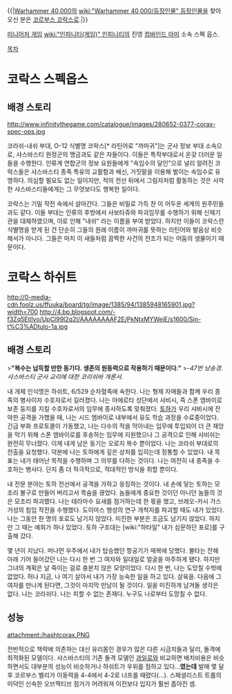 {{|[[Warhammer 40,000]]의 [[wiki:"Warhammer 40,000/등장인물" 등장인물]]을 찾아 오신 분은 [[코르부스 코락스]]로.|}}


[[미니어처 게임]] [[wiki:"인피니티(게임)" 인피니티]]의 진영 [[컴바인드 아미]] 소속 스펙 옵스.

[[목차]]

= 코락스 스펙옵스 =

== 배경 스토리 ==

http://www.infinitythegame.com/catalogue/images/280652-0377-corax-spec-ops.jpg

코라쉬-내쉬 부대, O-12 식별명 코락스[* 라틴어로 "까마귀"]는 군사 정보 부대 소속으로, 샤스바스티 원정군의 맹금과도 같은 자들이다. 이들은 특작부대로서 온갖 더러운 일들을 수행한다. 인류계 연합군의 정보 요원들에게 "속임수의 달인"으로 널리 알려진 코락스들은 샤스바스티 종족 특유의 교활함과 배신, 거짓말을 이용해 벌이는 속임수로 유명하다. 의심할 필요도 없는 일이지만, 적의 전선 뒤에서 그림자처럼 활동하는 것은 사악한 샤스바스티들에게는 그 무엇보다도 행복한 일이다.

코락스는 기밀 작전 속에서 살아간다. 그들은 비밀로 가득 찬 이 어두운 세계의 원주민들과도 같다. 이들 부대는 인류의 후방에서 사보타쥬와 파괴임무를 수행하기 위해 신체기관을 대체하였으며, 이로 인해 "내쉬" 라는 이름을 부여 받았다. 하지만 이들이 코락스란 식별명을 받게 된 건 단순히 그들의 원래 이름이 까마귀를 뜻하는 라틴어와 발음상 비슷해서가 아니다. 그들은 마치 이 새들처럼 끔찍한 사건의 전조가 되는 어둠의 생물이기 때문이다.

= 코락스 하쉬트 =

http://0-media-cdn.foolz.us/ffuuka/board/tg/image/1385/94/1385948165901.jpg?width=700
http://4.bp.blogspot.com/-f3Zq5Etllvo/UpCl99I2q2I/AAAAAAAAF2E/PkNtxMYWejE/s1600/Sin-t%C3%ADtulo-1a.jpg

== 배경 스토리 ==

>'''"복수는 납득할 만한 동기다. 생존의 원동력으로 작용하기 때문이다."'''
>''-47번 낭송경. 샤스바스티 군사 교리에 대한 코리쉬바 개론서.''

내 개체 인식명은 하쉬트, 6/529 순차혈족에 속한다. 나는 형제 자매들과 함께 우리 종족의 병사이자 수호자로서 길러졌다. 나는 아에로타 성단에서 샤비시, 즉 스폰 엠바이로 보존 둥지를 지킬 수호자로서의 임무에 종사하도록 맞춰졌다. [[토하]]가 우리 샤비시에 잔악한 공격을 가했을 때, 나는 시드 엠바이로 내부에서 유도 학습 과정을 수료중이었다. 긴급 부화 프로토콜이 가동했고, 나는 다수의 적을 막아내는 임무에 투입되어 더 큰 재앙을 막기 위해 스폰 엠바이로를 후송하는 임무에 지원했으나 그 공격으로 인해 샤비쉬는 완전히 무너졌다. 이제 내게 남은 동기는 오로지 복수 뿐이었다. 나는 코라쉬 부대로의 전출을 요청했다. 덕분에 나는 토하에게 깊은 상처를 입히는데 정통할 수 있었다. 내 목표는 내가 태어난 목적을 수행하며 그 의무를 다하는 것이다. 나는 여전히 내 종족을 수호하는 병사다. 단지 좀 더 적극적으로, 적대적인 방식을 취할 뿐이다. 

내 전문 분야는 토하 전선에서 공격을 가하고 응징하는 것이다. 내 손에 닿는 토하는 모조리 불구로 만들어 버리고서 목숨을 끊었다. 놈들에게 중요한 것이던 아니던 놈들의 것은 모조리 파괴했다. 나는 테라마수 요새를 점거하는데 한 몫을 했고, 브레오-카시 가스 거성의 침입 작전을 수행했다. 도이마스 행성의 연구 개척지를 파괴할 때도 내가 있었다. 나는 그동안 한 명의 포로도 남기지 않았다. 미진한 부분은 조금도 남기지 않았다. 하지만 그 때는 예외가 하나 있었다. 토하 구조대는 [wiki:"하타일" 내가 심문하던 포로]를 구출해 갔다. 

몇 년이 지났다. 머나먼 우주에서 내가 탑승했던 항공기가 매복에 당했다. 불타는 잔해 아래 기어 들어갔던 나는 다시 한 번 그 여자와 일대일로 얼굴을 마주하게 됐다. 하지만 그녀의 계획은 날 죽이는 걸로 충분치 않은 모양이었다. 다시 한 번, 나는 도망칠 수밖에 없었다. 허나 지금, 나 여기 살아서 내가 가장 능숙한 일을 하고 있다. 살육을. 다음에 그 여자를 만나게 된다면, 그것이 마지막 만남이 될 것이다. 일을 미진하게 남겨둘 생각은 없다. 나는 코라쉬다. 나는 피할 수 없는 존재다. 누구도 나로부터 도망칠 수 없다.

== 성능 ==

attachment:/hashtcorax.PNG

전반적으로 책략에 의존하는 대신 유리몸인 경우가 많은 다른 시금치들과 달리, 돌격에 최적화된 모델이다. 샤스바스티의 기존 돌격 모델인 [[과일로]]와 비교하면 배치비용은 비슷하면서도 대부분의 성능이 비슷하거나 하쉬트가 우위를 점하고 있다...'''였는데''' 발매 몇 달 후 코르부스 벨리가 이동력을 4-4에서 4-2로 너프를 때렸다(...). 스페셜리스트 트룹의 미덕인 신속한 오브젝티브 점거가 어려워져 이전보다 입지가 훨씬 좁아진 셈.
